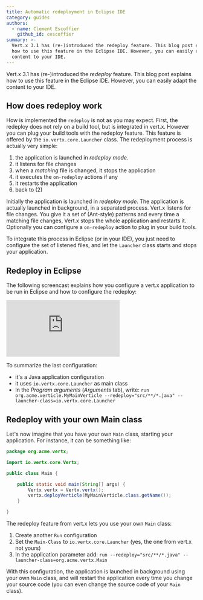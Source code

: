 ```yaml
---
title: Automatic redeployment in Eclipse IDE
category: guides
authors:
  - name: Clement Escoffier
    github_id: cescoffier
summary: >-
  Vert.x 3.1 has (re-)introduced the redeploy feature. This blog post explains
  how to use this feature in the Eclipse IDE. However, you can easily adapt the
  content to your IDE.
---
```


Vert.x 3.1 has (re-)introduced the _redeploy_ feature. This blog post explains how to use this feature in the Eclipse IDE. However, you can easily adapt the content to your IDE.

## How does redeploy work

How is implemented the `redeploy` is not as you may expect. First, the redeploy does not rely on a build tool, but is integrated in vert.x. However you can plug your build tools with the redeploy feature. This feature is offered by the `io.vertx.core.Launcher` class. The redeployment process is actually very simple:

1. the application is launched in _redeploy mode_.
2. it listens for file changes
3. when a _matching_ file is changed, it stops the application
4. it executes the `on-redeploy` actions if any
5. it restarts the application
6. back to (2)

Initially the application is launched in _redeploy mode_. The application is actually launched in background, in a separated process. Vert.x listens for file changes. You give it a set of (Ant-style) patterns and every time a matching file changes, Vert.x stops the whole application and restarts it. Optionally you can configure a `on-redeploy` action to plug in your build tools.

To integrate this process in Eclipse (or in your IDE), you just need to configure the set of listened files, and let the `Launcher` class starts and stops your application.

## Redeploy in Eclipse

The following screencast explains how you configure a vert.x application to be run in Eclipse and how to configure the redeploy:

<div className="youtube-embed">
<iframe src="https://www.youtube.com/embed/iyZwAzEVX-o" frameBorder="0" allowFullScreen></iframe>
</div>

To summarize the last configuration:

* it's a Java application configuration
* it uses `io.vertx.core.Launcher` as main class
* In the _Program arguments_ (_Arguments_ tab), write: `run org.acme.verticle.MyMainVerticle --redeploy="src/**/*.java" --launcher-class=io.vertx.core.Launcher`

## Redeploy with your own Main class

Let's now imagine that you have your own `Main` class, starting your application. For instance, it can be something like:

```java
package org.acme.vertx;

import io.vertx.core.Vertx;

public class Main {

	public static void main(String[] args) {
		Vertx vertx = Vertx.vertx();
		vertx.deployVerticle(MyMainVerticle.class.getName());
	}

}
```

The redeploy feature from vert.x lets you use your own `Main` class:

1. Create another `Run` configuration
2. Set the `Main-Class` to `io.vertx.core.Launcher` (yes, the one from vert.x not yours)
3. In the application parameter add: `run --redeploy="src/**/*.java" --launcher-class=org.acme.vertx.Main`

With this configuration, the application is launched in background using your own `Main` class, and will restart the application every time you change your source code (you can even change the source code of your `Main` class).
